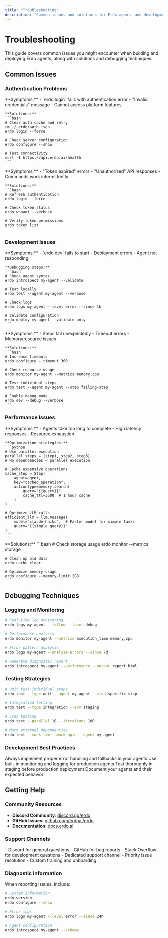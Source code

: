 ```yaml
---
title: "Troubleshooting"
description: "Common issues and solutions for Erdo agents and development"
---
```


# Troubleshooting

This guide covers common issues you might encounter when building and deploying Erdo agents, along with solutions and debugging techniques.

## Common Issues

### Authentication Problems

<AccordionGroup>
  <Accordion title="Login Failed / Invalid Credentials">
    **Symptoms:**
    - `erdo login` fails with authentication error
    - "Invalid credentials" message
    - Cannot access platform features

    **Solutions:**
    ```bash
    # Clear auth cache and retry
    rm ~/.erdo/auth.json
    erdo login --force

    # Check server configuration
    erdo configure --show

    # Test connectivity
    curl -I https://api.erdo.ai/health
    ```

  </Accordion>

  <Accordion title="Token Expired / Unauthorized">
    **Symptoms:**
    - "Token expired" errors
    - "Unauthorized" API responses
    - Commands work intermittently

    **Solutions:**
    ```bash
    # Refresh authentication
    erdo login --force

    # Check token status
    erdo whoami --verbose

    # Verify token permissions
    erdo token list
    ```

  </Accordion>
</AccordionGroup>

### Development Issues

<AccordionGroup>
  <Accordion title="Agent Won't Start / Deploy">
    **Symptoms:**
    - `erdo dev` fails to start
    - Deployment errors
    - Agent not responding

    **Debugging steps:**
    ```bash
    # Check agent syntax
    erdo introspect my-agent --validate

    # Test locally
    erdo test --agent my-agent --verbose

    # Check logs
    erdo logs my-agent --level error --since 1h

    # Validate configuration
    erdo deploy my-agent --validate-only
    ```

  </Accordion>

  <Accordion title="Step Execution Failures">
    **Symptoms:**
    - Steps fail unexpectedly
    - Timeout errors
    - Memory/resource issues

    **Solutions:**
    ```bash
    # Increase timeouts
    erdo configure --timeout 300

    # Check resource usage
    erdo monitor my-agent --metrics memory,cpu

    # Test individual steps
    erdo test --agent my-agent --step failing-step

    # Enable debug mode
    erdo dev --debug --verbose
    ```

  </Accordion>
</AccordionGroup>

### Performance Issues

<AccordionGroup>
  <Accordion title="Slow Agent Execution">
    **Symptoms:**
    - Agents take too long to complete
    - High latency responses
    - Resource exhaustion

    **Optimization strategies:**
    ```python
    # Use parallel execution
    parallel_steps = [step1, step2, step3]
    # No dependencies = parallel execution

    # Cache expensive operations
    cache_step = Step(
        agent=agent,
        key="cached_operation",
        actiontype=memory.search(
            query="{{query}}",
            cache_ttl=3600  # 1 hour cache
        )
    )

    # Optimize LLM calls
    efficient_llm = llm.message(
        model="claude-haiku",  # Faster model for simple tasks
        query="{{simple_query}}"
    )
    ```

  </Accordion>

  <Accordion title="Memory/Storage Issues">
    **Solutions:**
    ```bash
    # Check storage usage
    erdo monitor --metrics storage

    # Clean up old data
    erdo cache clear

    # Optimize memory usage
    erdo configure --memory-limit 2GB
    ```

  </Accordion>
</AccordionGroup>

## Debugging Techniques

### Logging and Monitoring

```bash
# Real-time log monitoring
erdo logs my-agent --follow --level debug

# Performance analysis
erdo monitor my-agent --metrics execution_time,memory,cpu

# Error pattern analysis
erdo logs my-agent --analyze-errors --since 7d

# Generate diagnostic report
erdo introspect my-agent --performance --output report.html
```

### Testing Strategies

```bash
# Unit test individual steps
erdo test --type unit --agent my-agent --step specific-step

# Integration testing
erdo test --type integration --env staging

# Load testing
erdo test --parallel 10 --iterations 100

# Mock external dependencies
erdo test --mock-llm --mock-apis --agent my-agent
```

### Development Best Practices

<CardGroup cols={2}>
  <Card title="Error Handling" icon="exclamation-triangle">
    Always implement proper error handling and fallbacks in your agents
  </Card>
  <Card title="Monitoring" icon="chart-line">
    Use built-in monitoring and logging for production agents
  </Card>
  <Card title="Testing" icon="check-circle">
    Test thoroughly in staging before production deployment
  </Card>
  <Card title="Documentation" icon="book">
    Document your agents and their expected behavior
  </Card>
</CardGroup>

## Getting Help

### Community Resources

- **Discord Community**: [discord.gg/erdo](https://discord.gg/erdo)
- **GitHub Issues**: [github.com/erdoai/erdo](https://github.com/erdoai/erdo)
- **Documentation**: [docs.erdo.ai](https://docs.erdo.ai)

### Support Channels

<Tabs>
  <Tab title="Community Support">
    - Discord for general questions - GitHub for bug reports - Stack Overflow
    for development questions
  </Tab>
  <Tab title="Enterprise Support">
    - Dedicated support channel - Priority issue resolution - Custom training
    and onboarding
  </Tab>
</Tabs>

### Diagnostic Information

When reporting issues, include:

```bash
# System information
erdo version
erdo configure --show

# Error logs
erdo logs my-agent --level error --since 24h

# Agent configuration
erdo introspect my-agent --schema
```
